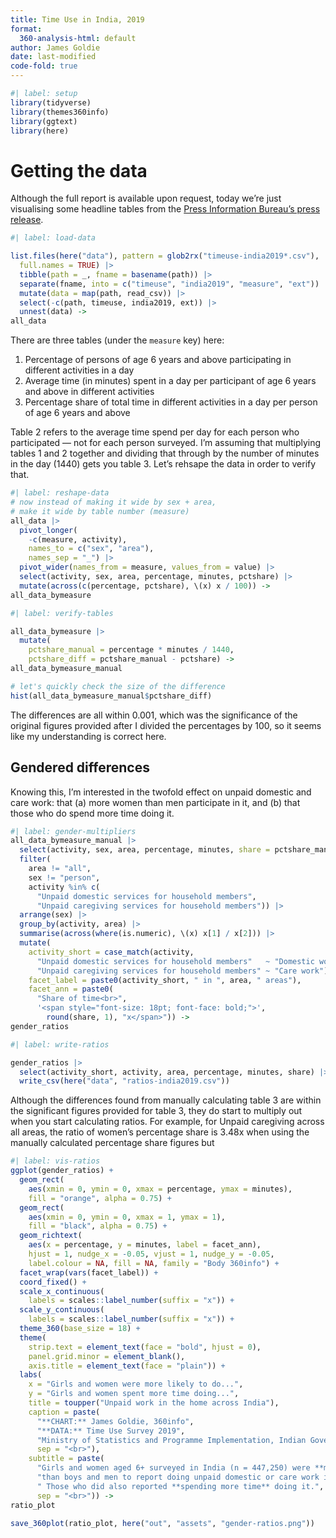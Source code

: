```yaml
---
title: Time Use in India, 2019
format:
  360-analysis-html: default
author: James Goldie
date: last-modified
code-fold: true
---
```


```r
#| label: setup
library(tidyverse)
library(themes360info)
library(ggtext)
library(here)
```

# Getting the data

Although the full report is available upon request, today we're just visualising some headline tables from the [Press Information Bureau's press release](https://www.pib.gov.in/PressReleasePage.aspx?PRID=1660028).

```r
#| label: load-data

list.files(here("data"), pattern = glob2rx("timeuse-india2019*.csv"),
  full.names = TRUE) |>
  tibble(path = _, fname = basename(path)) |>
  separate(fname, into = c("timeuse", "india2019", "measure", "ext")) |>
  mutate(data = map(path, read_csv)) |>
  select(-c(path, timeuse, india2019, ext)) |>
  unnest(data) ->
all_data
```

There are three tables (under the `measure` key) here:

1. Percentage of persons of age 6 years and above participating in different activities in a day
2. Average time (in minutes) spent in a day per participant of age 6 years and above in different activities
3. Percentage share of total time in different activities in a day per person of age 6 years and above

Table 2 refers to the average time spend per day for each person who participated — not for each person surveyed. I'm assuming that multiplying tables 1 and 2 together and dividing that through by the number of minutes in the day (1440) gets you table 3. Let's rehsape the data in order to verify that.

```r
#| label: reshape-data
# now instead of making it wide by sex + area,
# make it wide by table number (measure)
all_data |>
  pivot_longer(
    -c(measure, activity),
    names_to = c("sex", "area"),
    names_sep = "_") |>
  pivot_wider(names_from = measure, values_from = value) |>
  select(activity, sex, area, percentage, minutes, pctshare) |>
  mutate(across(c(percentage, pctshare), \(x) x / 100)) ->
all_data_bymeasure
```

```r
#| label: verify-tables

all_data_bymeasure |>
  mutate(
    pctshare_manual = percentage * minutes / 1440,
    pctshare_diff = pctshare_manual - pctshare) ->
all_data_bymeasure_manual

# let's quickly check the size of the difference
hist(all_data_bymeasure_manual$pctshare_diff)
```

The differences are all within 0.001, which was the significance of the original figures provided after I divided the percentages by 100, so it seems like my understanding is correct here.

## Gendered differences

Knowing this, I'm interested in the twofold effect on unpaid domestic and care work: that (a) more women than men participate in it, and (b) that those who do  spend more time doing it.

```r
#| label: gender-multipliers
all_data_bymeasure_manual |>
  select(activity, sex, area, percentage, minutes, share = pctshare_manual) |>
  filter(
    area != "all",
    sex != "person",
    activity %in% c(
      "Unpaid domestic services for household members",
      "Unpaid caregiving services for household members")) |>
  arrange(sex) |>
  group_by(activity, area) |>
  summarise(across(where(is.numeric), \(x) x[1] / x[2])) |>
  mutate(
    activity_short = case_match(activity,
      "Unpaid domestic services for household members"   ~ "Domestic work",
      "Unpaid caregiving services for household members" ~ "Care work"),
    facet_label = paste0(activity_short, " in ", area, " areas"),
    facet_ann = paste0(
      "Share of time<br>",
      '<span style="font-size: 18pt; font-face: bold;">',
        round(share, 1), "x</span>")) ->
gender_ratios
```

```r
#| label: write-ratios

gender_ratios |>
  select(activity_short, activity, area, percentage, minutes, share) |>
  write_csv(here("data", "ratios-india2019.csv"))
```

:::{.callout}
Although the differences found from manually calculating table 3 are within the significant figures provided for table 3, they do start to multiply out when you start calculating ratios. For example, for Unpaid caregiving across all areas, the ratio of women's percentage share is 3.48x when using the manually calculated percentage share figures but 
:::

```r
#| label: vis-ratios
ggplot(gender_ratios) +
  geom_rect(
    aes(xmin = 0, ymin = 0, xmax = percentage, ymax = minutes),
    fill = "orange", alpha = 0.75) +
  geom_rect(
    aes(xmin = 0, ymin = 0, xmax = 1, ymax = 1),
    fill = "black", alpha = 0.75) +
  geom_richtext(
    aes(x = percentage, y = minutes, label = facet_ann),
    hjust = 1, nudge_x = -0.05, vjust = 1, nudge_y = -0.05,
    label.colour = NA, fill = NA, family = "Body 360info") +
  facet_wrap(vars(facet_label)) +
  coord_fixed() +
  scale_x_continuous(
    labels = scales::label_number(suffix = "x")) +
  scale_y_continuous(
    labels = scales::label_number(suffix = "x")) +
  theme_360(base_size = 18) +
  theme(
    strip.text = element_text(face = "bold", hjust = 0),
    panel.grid.minor = element_blank(),
    axis.title = element_text(face = "plain")) +
  labs(
    x = "Girls and women were more likely to do...",
    y = "Girls and women spent more time doing...",
    title = toupper("Unpaid work in the home across India"),
    caption = paste(
      "**CHART:** James Goldie, 360info",
      "**DATA:** Time Use Survey 2019",
      "Ministry of Statistics and Programme Implementation, Indian Government",
      sep = "<br>"),
    subtitle = paste(
      "Girls and women aged 6+ surveyed in India (n = 447,250) were **more likely**",
      "than boys and men to report doing unpaid domestic or care work in the house.",
      " Those who did also reported **spending more time** doing it.",
      sep = "<br>")) ->
ratio_plot

save_360plot(ratio_plot, here("out", "assets", "gender-ratios.png"))

```